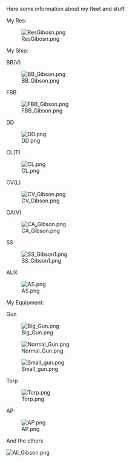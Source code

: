 Here some information about my fleet and stuff.

My Res:

[[File:ResGibosn.png|left]]







My Ship:

BB(V)

[[File:BB_Gibson.png|thumb|left]]







FBB

[[File:FBB_Gibson.png|thumb|left]]





DD

[[File:DD.png|thumb|left]]













CL(T)

[[File:CL.png|thumb|left]]









CV(L)

[[File:CV_Gibson.png|thumb|left]]









CA(V)

[[File:CA_Gibson.png|thumb|left]]









SS

[[File:SS_Gibson1.png|thumb|left]]





AUX

[[File:AS.png|thumb|left]]





My Equipment:

Gun

[[File:Big_Gun.png|thumb|left]]











[[File:Normal_Gun.png|thumb|left]]









[[File:Small_gun.png|thumb|left]]















Torp

[[File:Torp.png|thumb|left]]















AP:

[[File:AP.png|thumb|left]]









And the others

[[File:All_Gibson.png|thumb|left]]<ac_metadata title="Can i go for Hard Mode? What should I do next?"> </ac_metadata>